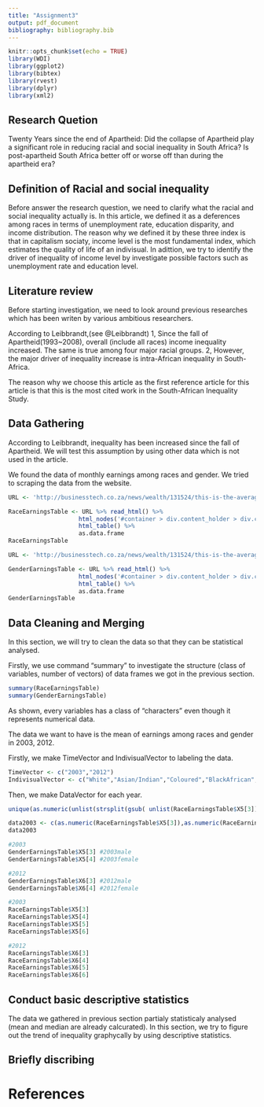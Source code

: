 ```yaml
---
title: "Assignment3"
output: pdf_document
bibliography: bibliography.bib
---
```


```r
knitr::opts_chunk$set(echo = TRUE)
library(WDI)
library(ggplot2)
library(bibtex)
library(rvest)
library(dplyr)
library(xml2)
```

## Research Quetion
Twenty Years since the end of Apartheid: Did the collapse of Apartheid play a significant role in reducing racial and social inequality in South Africa? Is post-apartheid South Africa better off or worse off than during the apartheid era?

## Definition of Racial and social inequality
Before answer the research question, we need to clarify what the racial and social inequality actually is. In this article, we defined it as a deferences among races in terms of unemployment rate, education disparity, and income distribution. The reason why we defined it by these three index is that in capitalism sociaty, income level is the most fundamental index, which estimates the quality of life of an indivisual. In adittion, we try to identify the driver of inequality of income level by investigate possible factors such as unemployment rate and education level.

## Literature review
Before starting investigation, we need to look around previous researches which has been writen by various ambitious researchers.

According to Leibbrandt,(see @Leibbrandt)
  1, Since the fall of Apartheid(1993~2008), overall (include all races) income inequality increased. The same is true among four major racial groups.
  2, However, the major driver of inequality increase is intra-African inequality in South-Africa.

The reason why we choose this article as the first reference article for this article is that this is the most cited work in the South-African Inequality Study.

## Data Gathering

According to Leibbrandt, inequality has been increased since the fall of Apartheid. We will test this assumption by using other data which is not used in the article.

We found the data of monthly earnings among races and gender. We tried to scraping the data from the website.

```r
URL <- 'http://businesstech.co.za/news/wealth/131524/this-is-the-average-salary-in-south-africa-by-race-and-industry/'

RaceEarningsTable <- URL %>% read_html() %>%
                    html_nodes('#container > div.content_holder > div.content > div.post_single > div.post_content > div:nth-child(11) > table') %>%
                    html_table() %>% 
                    as.data.frame
RaceEarningsTable

URL <- 'http://businesstech.co.za/news/wealth/131524/this-is-the-average-salary-in-south-africa-by-race-and-industry/'

GenderEarningsTable <- URL %>% read_html() %>%
                    html_nodes('#container > div.content_holder > div.content > div.post_single > div.post_content > div:nth-child(13) > table') %>%
                    html_table() %>% 
                    as.data.frame
GenderEarningsTable

```

## Data Cleaning and Merging
In this section, we will try to clean the data so that they can be statistical analysed.

Firstly, we use command "summary" to investigate the structure (class of variables, number of vectors) of data frames we got in the previous section.
```r
summary(RaceEarningsTable)
summary(GenderEarningsTable)
```

As shown, every variables has a class of "characters" even though it represents numerical data.

The data we want to have is the mean of earnings among races and gender in 2003, 2012. 

Firstly, we make TimeVector and IndivisualVector to labeling the data.

```r
TimeVector <- c("2003","2012")
IndivisualVector <- c("White","Asian/Indian","Coloured","BlackAfrican","Male","Female")
```

Then, we make DataVector for each year.

```r

unique(as.numeric(unlist(strsplit(gsub( unlist(RaceEarningsTable$X5[3])), ""))))

data2003 <- c(as.numeric(RaceEarningsTable$X5[3]),as.numeric(RaceEarningsTable$X5[4]),as.numeric(RaceEarningsTable$X5[5]),as.numeric(RaceEarningsTable$X5[6]),as.numeric(GenderEarningsTable$X5[3]),as.numeric(GenderEarningsTable$X5[4]))
data2003
```

```r
#2003
GenderEarningsTable$X5[3] #2003male
GenderEarningsTable$X5[4] #2003female

#2012
GenderEarningsTable$X6[3] #2012male
GenderEarningsTable$X6[4] #2012female

#2003
RaceEarningsTable$X5[3]
RaceEarningsTable$X5[4]
RaceEarningsTable$X5[5]
RaceEarningsTable$X5[6]

#2012
RaceEarningsTable$X6[3]
RaceEarningsTable$X6[4]
RaceEarningsTable$X6[5]
RaceEarningsTable$X6[6]

```






## Conduct basic descriptive statistics
The data we gathered in previous section partialy statisticaly analysed (mean and median are already calcurated). In this section, we try to figure out the trend of inequality graphycally by using descriptive statistics.



## Briefly discribing

# References